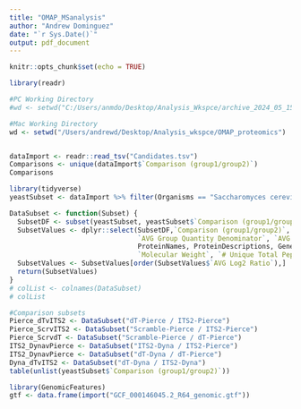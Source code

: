 ```yaml
---
title: "OMAP_MSanalysis"
author: "Andrew Dominguez"
date: "`r Sys.Date()`"
output: pdf_document
---
```


```r
knitr::opts_chunk$set(echo = TRUE)
```




```r
library(readr)

#PC Working Directory
#wd <- setwd("C:/Users/anmdo/Desktop/Analysis_Wkspce/archive_2024_05_15__15_13_08/20240515_1239_dominiquez/") 

#Mac Working Directory
wd <- setwd("/Users/andrewd/Desktop/Analysis_wkspce/OMAP_proteomics") 


dataImport <- readr::read_tsv("Candidates.tsv")
Comparisons <- unique(dataImport$`Comparison (group1/group2)`)
Comparisons

```

```r
library(tidyverse)
yeastSubset <- dataImport %>% filter(Organisms == "Saccharomyces cerevisiae (strain ATCC 204508 / S288c)")


```

```r
DataSubset <- function(Subset) {
  SubsetDF <- subset(yeastSubset, yeastSubset$`Comparison (group1/group2)`== Subset) #input subset here: "ITS2 FLX" 
  SubsetValues <- dplyr::select(SubsetDF,`Comparison (group1/group2)`, Group, `AVG Group Quantity Numerator`, 
                                `AVG Group Quantity Denominator`, `AVG Log2 Ratio`, Ratio, ProteinGroups, 
                                ProteinNames, ProteinDescriptions, Genes, UniProtIds, Organisms,`Protein Coverage`,
                                `Molecular Weight`, `# Unique Total Peptides`, `# Unique Total EG.Id`)
  SubsetValues <- SubsetValues[order(SubsetValues$`AVG Log2 Ratio`),]
  return(SubsetValues)
}
# colList <- colnames(DataSubset)
# colList
```

```r
#Comparison subsets 
Pierce_dTvITS2 <- DataSubset("dT-Pierce / ITS2-Pierce")
Pierce_ScrvITS2 <- DataSubset("Scramble-Pierce / ITS2-Pierce")
Pierce_ScrvdT <- DataSubset("Scramble-Pierce / dT-Pierce")
ITS2_DynavPierce <- DataSubset("ITS2-Dyna / ITS2-Pierce")
ITS2_DynavPierce <- DataSubset("dT-Dyna / dT-Pierce")
Dyna_dTvITS2 <- DataSubset("dT-Dyna / ITS2-Dyna")
table(unlist(yeastSubset$`Comparison (group1/group2)`))

```



```r
library(GenomicFeatures)
gtf <- data.frame(import("GCF_000146045.2_R64_genomic.gtf"))


```